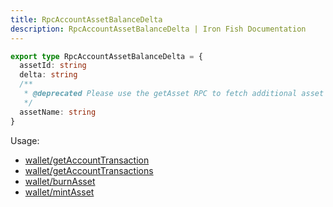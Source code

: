 ```yaml
---
title: RpcAccountAssetBalanceDelta
description: RpcAccountAssetBalanceDelta | Iron Fish Documentation
---
```

```typescript
export type RpcAccountAssetBalanceDelta = {
  assetId: string
  delta: string
  /**
   * @deprecated Please use the getAsset RPC to fetch additional asset details
   */
  assetName: string
}
```

Usage: 
- [wallet/getAccountTransaction](/developers/documentation/rpc/wallet/get_account_transaction)
- [wallet/getAccountTransactions](/developers/documentation/rpc/wallet/get_account_transactions)
- [wallet/burnAsset](/developers/documentation/rpc/wallet/burn_asset)
- [wallet/mintAsset](/developers/documentation/rpc/wallet/mint_asset)